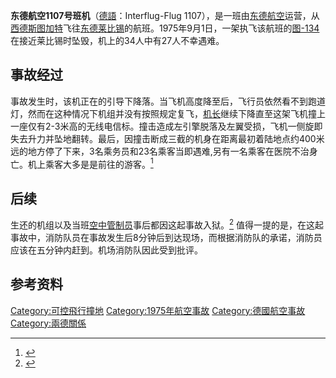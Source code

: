 {{Infobox Airliner accident
|image= Tupolev Tu-134, Interflug AN0324987.jpg
|caption= 一架与涉事班机相似的东德航空图-134
|name=东德航空1107号班机空难
|Date=1975年9月1日
|Type=[[可控飞行撞地|可控飞行撞地]]
|Site={{DDR}}[[莱比锡/哈雷机场|莱比锡/哈雷机场]]
|Fatalities=27
|Injuries=7
|Aircraft Type=[[图-134|图-134]]
|Origin= {{DEU}}[[斯图加特机场|斯图加特机场]]
|Destination= {{DDR}}[[莱比锡/哈雷机场|莱比锡/哈雷机场]]
|Operator=[[东德航空|东德航空]]
|Ship name=
|Tail Number=DM-SCD
|Passengers=28
|Crew=6
|Survivors=7
}}
{{expand|time=2016-02-05T05:56:16+00:00}}

'''东德航空1107号班机'''（[[德語|德語]]：Interflug-Flug 1107），是一班由[[东德航空|东德航空]]运营，从[[西德|西德]][[斯图加特|斯图加特]]飞往[[東德|东德]][[莱比锡|莱比锡]]的航班。1975年9月1日，一架执飞该航班的[[图-134|图-134]]在接近莱比锡时坠毁，机上的34人中有27人不幸遇难。

== 事故经过 ==
事故发生时，该机正在{{Link-en|精密進場雷達|Precision Approach Radar}}的引导下降落。当飞机高度降至{{Link-en|决断高度|decision height}}后，飞行员依然看不到跑道灯，然而在这种情况下机组并没有按照规定复飞，[[機長|机长]]继续下降直至这架飞机撞上一座仅有2-3米高的无线电信标。撞击造成左引擎脱落及左翼受损，飞机一侧旋即失去升力并坠地翻转。最后，因撞击断成三截的机身在距离最初着陆地点约400米远的地方停了下来，3名乘务员和23名乘客当即遇难,另有一名乘客在医院不治身亡。机上乘客大多是是前往{{Link-en|莱比锡博览会|Leipzig Trade Fair}}的游客。<ref>{{Cite news|url = http://www.bild.de/regional/leipzig/leipzig-regional/schau-erinnert-an-absturz-eines-messe-jets-13070596.bild.html|title = Schau erinnert an Interflug-Tragödie|publisher = [[Bild|Bild]]|date = 2010-06-25|accessdate = 2012-12-22|archive-date = 2013-04-22|archive-url = https://www.webcitation.org/6G3g1rD1z?url=http://www.bild.de/regional/leipzig/leipzig-regional/schau-erinnert-an-absturz-eines-messe-jets-13070596.bild.html}}</ref>

== 后续 ==

生还的机组以及当班[[航空交通管制|空中管制员]]事后都因这起事故入狱。<ref>{{Cite web|url = http://aviation-safety.net/database/record.php?id=19750901-0|title = Accident synopsis, Tupolev Tu-134 DM-SCD|publisher = Aviation-safety.net|date = 1975-09-01|accessdate = 2012-12-22|archive-date = 2013-04-22|archive-url = https://www.webcitation.org/6G3g2qzxa?url=http://aviation-safety.net/database/record.php?id=19750901-0}}</ref>
值得一提的是，在这起事故中，消防队员在事故发生后8分钟后到达现场，而根据消防队的承诺，消防员应该在五分钟内赶到。机场消防队因此受到批评。


== 参考资料 ==
{{Reflist}}
{{1975年航空事故}}
[[Category:可控飛行撞地|Category:可控飛行撞地]]
[[Category:1975年航空事故|Category:1975年航空事故]]
[[Category:德國航空事故|Category:德國航空事故]]
[[Category:兩德關係|Category:兩德關係]]